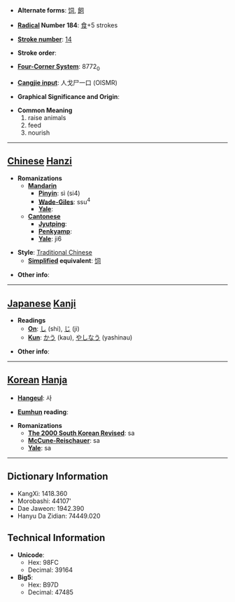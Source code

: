 * '''Alternate forms''': [[饲]], [[飼]]

* '''[[Wiktionary:Chinese radical index| Radical]] Number 184''': [[Wiktionary:Chinese radical index 食|食]]+5 strokes

* '''[[Wiktionary:Chinese total strokes index|Stroke number]]''': [[Wiktionary:Chinese total strokes index 14|14]]

* '''Stroke order''': 

* '''[[Wiktionary:Chinese four corner index|Four-Corner System]]''': 8772<sub>0</sub>

* '''[[Wiktionary:Chinese Cangjie index|Cangjie input]]''': 人戈尸一口 (OISMR)

* '''Graphical Significance and Origin''': 

* '''Common Meaning'''
*#raise animals
*# feed
*# nourish


----

== [[Chinese]] [[Hanzi]] ==

* '''Romanizations'''
** '''[[Mandarin]]'''
*** '''[[Pinyin]]''': sì (si4)
*** '''[[Wade-Giles]]''': ssu<sup>4</sup>
*** '''[[Yale]]''': 
** '''[[Cantonese]]'''
*** '''[[Jyutping]]''':
*** '''[[Penkyamp]]''': 
*** '''[[Yale]]''': ji6

* '''Style''': [[Traditional Chinese]] 
** '''[[Simplified Chinese|Simplified]] equivalent''': [[饲]]

* '''Other info''': 

----

== [[Japanese]] [[Kanji]] ==

* '''Readings'''
** '''[[On]]''': [[し]] (shi), [[じ]] (ji)
** '''[[Kun]]''': [[かう]] (kau), [[やしなう]] (yashinau)

* '''Other info''':  

----

== [[Korean]] [[Hanja]] ==

* '''[[Hangeul]]''': 사

* '''[[Eumhun]] reading''': 

* '''Romanizations'''
** '''[[The 2000 South Korean Revised Romanization|The 2000 South Korean Revised]]''': sa
** '''[[McCune-Reischauer]]''': sa
** '''[[Yale]]''': sa

----

== Dictionary Information ==

* KangXi: 1418.360
* Morobashi: 44107'
* Dae Jaweon: 1942.390
* Hanyu Da Zidian: 74449.020

== Technical Information ==

* '''Unicode''':
** Hex: 98FC
** Decimal: 39164
* '''Big5''':
** Hex: B97D
** Decimal: 47485